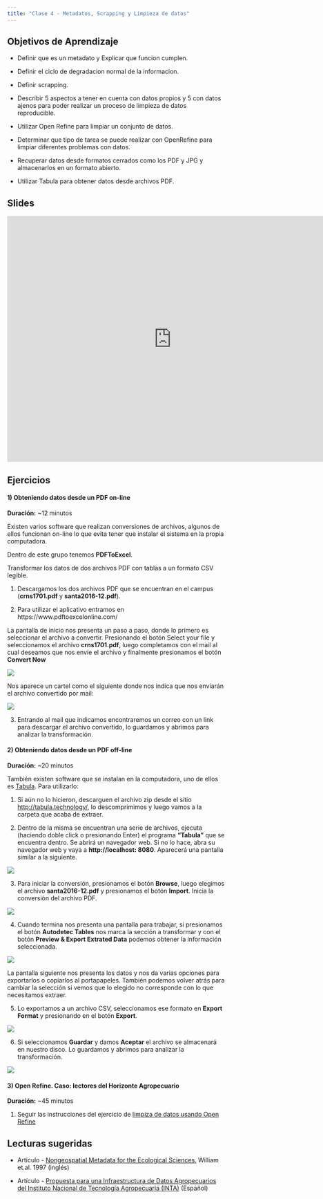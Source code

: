 ```yaml
---
title: "Clase 4 - Metadatos, Scrapping y Limpieza de datos"
---
```


## Objetivos de Aprendizaje

-   Definir que es un metadato y Explicar que funcion cumplen.

-   Definir el ciclo de degradacion normal de la informacion.

-   Definir scrapping.

-   Describir 5 aspectos a tener en cuenta con datos propios y 5 con datos ajenos para poder realizar un proceso de limpieza de datos reproducible.

-   Utilizar Open Refine para limpiar un conjunto de datos.

-   Determinar que tipo de tarea se puede realizar con OpenRefine para limpiar diferentes problemas con datos.

-   Recuperar datos desde formatos cerrados como los PDF y JPG y almacenarlos en un formato abierto.

-   Utilizar Tabula para obtener datos desde archivos PDF.

## Slides

<iframe src="https://docs.google.com/presentation/d/17a0Q3C2_DZiDPzq-L13Nd7MaJRvh1B6dnzFplbFREKs/embed?start=false&amp;loop=false&amp;delayms=3000" frameborder="0" width="760" height="569" allowfullscreen="true" mozallowfullscreen="true" webkitallowfullscreen="true">

</iframe>

## Ejercicios

#### 1) Obteniendo datos desde un PDF on-line

**Duración:** \~12 minutos

Existen varios software que realizan conversiones de archivos, algunos de ellos funcionan on-line lo que evita tener que instalar el sistema en la propia computadora.

Dentro de este grupo tenemos **PDFToExcel**.

Transformar los datos de dos archivos PDF con tablas a un formato CSV legible.

1.  Descargamos los dos archivos PDF que se encuentran en el campus (**crns1701.pdf** y **santa2016-12.pdf**).

2.  Para utilizar el aplicativo entramos en https://www.pdftoexcelonline.com/

La pantalla de inicio nos presenta un paso a paso, donde lo primero es seleccionar el archivo a convertir. Presionando el botón Select your file y seleccionamos el archivo **crns1701.pdf**, luego completamos con el mail al cual deseamos que nos envíe el archivo y finalmente presionamos el botón **Convert Now**

![](img/pdf_converter1.png)

Nos aparece un cartel como el siguiente donde nos indica que nos enviarán el archivo convertido por mail:

![](img/pdf_converter2.png)

3.  Entrando al mail que indicamos encontraremos un correo con un link para descargar el archivo convertido, lo guardamos y abrimos para analizar la transformación.

#### 2) Obteniendo datos desde un PDF off-line

**Duración:** \~20 minutos


También existen software que se instalan en la computadora, uno de ellos es [Tabula](http://tabula.technology/). Para utilizarlo:

1.  Si aún no lo hicieron, descarguen el archivo zip desde el sitio <http://tabula.technology/>, lo descomprimimos y luego vamos a la carpeta que acaba de extraer.

2.  Dentro de la misma se encuentran una serie de archivos, ejecuta (haciendo doble click o presionando Enter) el programa **"Tabula"** que se encuentra dentro. Se abrirá un navegador web. Si no lo hace, abra su navegador web y vaya a **http://localhost: 8080**. Aparecerá una pantalla similar a la siguiente.

![](img/pdf_converter3.png)


3.  Para iniciar la conversión, presionamos el botón **Browse**, luego elegimos el archivo **santa2016-12.pdf** y presionamos el botón **Import**. Inicia la conversión del archivo PDF.

![](img/pdf_converter4.png)

4.  Cuando termina nos presenta una pantalla para trabajar, si presionamos el botón **Autodetec Tables** nos marca la sección a transformar y con el botón **Preview & Export Extrated Data** podemos obtener la información seleccionada.

![](img/pdf_converter5.png)

La pantalla siguiente nos presenta los datos y nos da varias opciones para exportarlos o copiarlos al portapapeles. También podemos volver atrás para cambiar la selección si vemos que lo elegido no corresponde con lo que necesitamos extraer.

5.  Lo exportamos a un archivo CSV, seleccionamos ese formato en **Export Format** y presionando en el botón **Export**.

![](img/pdf_converter6.png)

6.  Si seleccionamos **Guardar** y damos **Aceptar** el archivo se almacenará en nuestro disco. Lo guardamos y abrimos para analizar la transformación.

![](img/pdf_converter7.png)


#### 3) Open Refine. Caso: lectores del Horizonte Agropecuario

**Duración:** \~45 minutos

1)  Seguir las instrucciones del ejercicio de [limpiza de datos usando Open Refine](OpenRefine.qmd)


## Lecturas sugeridas

* Artículo - [Nongeospatial Metadata for the Ecological Sciences.](https://www.researchgate.net/publication/246959596_Nongeospatial_Metadata_for_the_Ecological_Sciences) William et.al. 1997 (inglés)

* Artículo - [Propuesta para una Infraestructura de Datos Agropecuarios del Instituto Nacional de Tecnología Agropecuaria (INTA)](https://inta.gob.ar/sites/default/files/inta_ida_agranda.pdf) (Español)
